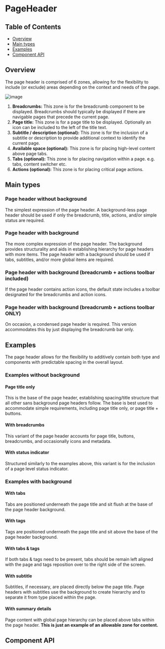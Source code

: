 
# PageHeader

## Table of Contents

- [Overview](#overview)
- [Main types](#main-types)
- [Examples](#examples)
- [Component API](#component-api)

## Overview

The page header is comprised of 6 zones, allowing for the flexibility to include
(or exclude) areas depending on the context and needs of the page.

![image](https://user-images.githubusercontent.com/50155706/93520637-69dcad00-f8f4-11ea-8d2a-d56c90beb0b4.png)

1. **Breadcrumbs:** This zone is for the breadcrumb component to be displayed.
   Breadcrumbs should typically be displayed if there are navigable pages that
   precede the current page.
2. **Page title:** This zone is for a page title to be displayed. Optionally an
   icon can be included to the left of the title text.
3. **Subtitle / description (optional):** This zone is for the inclusion of a
   subtitle or description to provide additional context to identify the current
   page.
4. **Available space (optional):** This zone is for placing high-level content
   above page tabs.
5. **Tabs (optional):** This zone is for placing navigation within a page. e.g.
   tabs, content switcher etc.
6. **Actions (optional):** This zone is for placing critical page actions.

## Main types

### Page header without background

The simplest expression of the page header. A background-less page header should
be used if only the breadcrumb, title, actions, and/or simple status are
required.

<Preview>
  <Story
    id={getStorybookSlug(
      pkg,
      null,
      PageHeader.displayName,
      'without-background-breadcrumbitems-title-pageactions'
    )}
  />
</Preview>

### Page header with background

The more complex expression of the page header. The background provides
structurality and aids in establishing hierarchy for page headers with more
items. The page header with a background should be used if tabs, subtitles,
and/or more global items are required.

<Preview>
  <Story
    id={getStorybookSlug(
      pkg,
      null,
      PageHeader.displayName,
      'with-background-breadcrumbitems-title-pageactions-tabs'
    )}
  />
</Preview>

### Page header with background (breadcrumb + actions toolbar included)

If the page header contains action icons, the default state includes a toolbar
designated for the breadcrumbs and action icons.

<Preview>
  <Story
    id={getStorybookSlug(
      pkg,
      null,
      PageHeader.displayName,
      'with-background-breadcrumbitems-actionbar-title-pageactions-tabs-tags'
    )}
  />
</Preview>

### Page header with background (breadcrumb + actions toolbar ONLY)

On occasion, a condensed page header is required. This version accommodates this
by just displaying the breadcrumb bar only.

<Preview>
  <Story
    id={getStorybookSlug(
      pkg,
      null,
      PageHeader.displayName,
      'with-background-breadcrumbitems-actionbar'
    )}
  />
</Preview>

## Examples

The page header allows for the flexibility to additively contain both type and
components with predictable spacing in the overall layout.

### Examples without background

#### Page title only

This is the base of the page header, establishing spacing/title structure that
all other sans background page headers follow. The base is best used to
accommodate simple requirements, including page title only, or page title +
buttons.

<Preview>
  <Story
    id={getStorybookSlug(
      pkg,
      null,
      PageHeader.displayName,
      'without-background-title'
    )}
  />
</Preview>

#### With breadcrumbs

This variant of the page header accounts for page title, buttons, breadcrumbs,
and occasionally icons and metadata.

<Preview>
  <Story
    id={getStorybookSlug(
      pkg,
      null,
      PageHeader.displayName,
      'without-background-breadcrumbitems-title'
    )}
  />
</Preview>

#### With status indicator

Structured similarly to the examples above, this variant is for the inclusion of
a page level status indicator.

<Preview>
  <Story
    id={getStorybookSlug(
      pkg,
      null,
      PageHeader.displayName,
      'without-background-breadcrumbitems-title-status'
    )}
  />
</Preview>

### Examples with background

#### With tabs

Tabs are positioned underneath the page title and sit flush at the base of the
page header background.

<Preview>
  <Story
    id={getStorybookSlug(
      pkg,
      null,
      PageHeader.displayName,
      'with-background-breadcrumbitems-title-tabs'
    )}
  />
</Preview>

#### With tags

Tags are positioned underneath the page title and sit above the base of the page
header background.

<Preview>
  <Story
    id={getStorybookSlug(
      pkg,
      null,
      PageHeader.displayName,
      'with-background-breadcrumbitems-title-pageactions-tags'
    )}
  />
</Preview>

#### With tabs & tags

If both tabs & tags need to be present, tabs should be remain left aligned with
the page and tags reposition over to the right side of the screen.

<Preview>
  <Story
    id={getStorybookSlug(
      pkg,
      null,
      PageHeader.displayName,
      'with-background-breadcrumbitems-title-tabs-tags'
    )}
  />
</Preview>

#### With subtitle

Subtitles, if necessary, are placed directly below the page title. Page headers
with subtitles use the background to create hierarchy and to separate it from
type placed within the page.

<Preview>
  <Story
    id={getStorybookSlug(
      pkg,
      null,
      PageHeader.displayName,
      'with-background-breadcrumbitems-title-pageactions-subtitle'
    )}
  />
</Preview>

#### With summary details

Page content with global page hierarchy can be placed above tabs within the page
header. **This is just an example of an allowable zone for content.**

<Preview>
  <Story
    id={getStorybookSlug(
      pkg,
      null,
      PageHeader.displayName,
      'with-background-breadcrumbitems-title-pageactions-summarydetails-tabs'
    )}
  />
</Preview>

## Component API

<Props />
